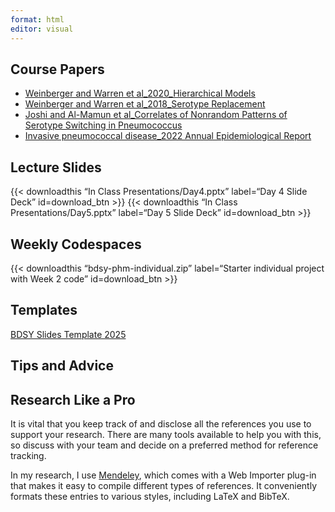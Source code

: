 ```yaml
---
format: html
editor: visual
---
```


## Course Papers

- [Weinberger and Warren et al_2020_Hierarchical Models](Course Papers/Weinberger and Warren et al_2020_Hierarchical Models.pdf)
- [Weinberger and Warren et al_2018_Serotype Replacement](Course Papers/Weinberger and Warren et al_2018_Serotype Replacement.pdf)
- [Joshi and Al-Mamun et al_Correlates of Nonrandom Patterns of Serotype Switching in Pneumococcus](Course Papers/Joshi and Al-Mamun et al_Correlates of Nonrandom Patterns of Serotype Switching in Pneumococcus.pdf)
- [Invasive pneumococcal disease_2022 Annual Epidemiological Report](Course Papers/Invasive pneumococcal disease_2022 Annual Epidemiological Report.pdf)

## Lecture Slides

{{< downloadthis "In Class Presentations/Day4.pptx" label="Day 4 Slide Deck" id=download_btn >}} {{< downloadthis "In Class Presentations/Day5.pptx" label="Day 5 Slide Deck" id=download_btn >}}

## Weekly Codespaces

{{< downloadthis "bdsy-phm-individual.zip" label="Starter individual project with Week 2 code" id=download_btn >}}

## Templates

[BDSY Slides Template 2025](BDSY%20Slides%20Template%202025.potx)

## Tips and Advice

::: callout-tip
## Research Like a Pro

It is vital that you keep track of and disclose all the references you use to support your research. There are many tools available to help you with this, so discuss with your team and decide on a preferred method for reference tracking.

In my research, I use [Mendeley](https://www.mendeley.com/search/), which comes with a Web Importer plug-in that makes it easy to compile different types of references. It conveniently formats these entries to various styles, including LaTeX and BibTeX.
:::
